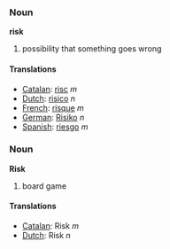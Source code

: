 ===Noun===
'''risk'''

#possibility that something goes wrong

====Translations====
*[[Catalan]]: [[risc]] ''m''
*[[Dutch]]: [[risico]] ''n''
*[[French]]: [[risque]] ''m''
*[[German]]: [[Risiko]] ''n''
*[[Spanish]]: [[riesgo]] ''m''

===Noun===
'''Risk'''

#board game

====Translations====
*[[Catalan]]: Risk ''m''
*[[Dutch]]: Risk ''n''